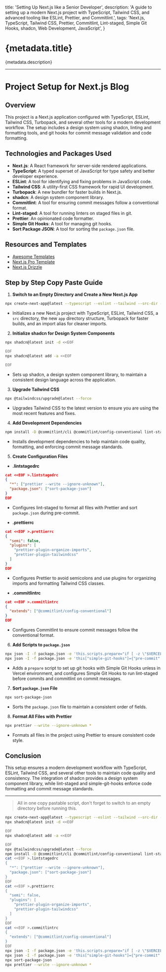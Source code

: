   title: 'Setting Up Next.js like a Senior Developer',
  description:
    'A guide to setting up a modern Next.js project with TypeScript, Tailwind CSS, and advanced tooling like ESLint, Prettier, and Commitlint.',
  tags: 'Next.js, TypeScript, Tailwind CSS, Prettier, Commitlint, Lint-staged, Simple Git Hooks, shadcn, Web Development, JavaScript',
}

# {metadata.title}

{metadata.description}

---

# Project Setup for Next.js Blog

## Overview

This project is a Next.js application configured with TypeScript, ESLint, Tailwind CSS, Turbopack, and several other tools for a modern development workflow. The setup includes a design system using shadcn, linting and formatting tools, and git hooks for commit message validation and code formatting.

## Technologies and Packages Used

- **Next.js**: A React framework for server-side rendered applications.
- **TypeScript**: A typed superset of JavaScript for type safety and better developer experience.
- **ESLint**: A tool for identifying and fixing problems in JavaScript code.
- **Tailwind CSS**: A utility-first CSS framework for rapid UI development.
- **Turbopack**: A new bundler for faster builds in Next.js.
- **shadcn**: A design system component library.
- **Commitlint**: A tool for ensuring commit messages follow a conventional format.
- **Lint-staged**: A tool for running linters on staged files in git.
- **Prettier**: An opinionated code formatter.
- **Simple Git Hooks**: A tool for managing git hooks.
- **Sort Package JSON**: A tool for sorting the `package.json` file.

## Resources and Templates

- [Awesome Templates](https://github.com/nrjdalal/awesome-templates)
- [Next.js Pro Template](https://github.com/nrjdalal/awesome-templates/tree/main/next.js-apps/next.js-pro)
- [Next.js Drizzle](https://github.com/nrjdalal/awesome-templates/tree/main/next.js-apps/next.js-drizzle)

## Step by Step Copy Paste Guide

1. **Switch to an Empty Directory and Create a New Next.js App**

```sh
npx create-next-app@latest --typescript --eslint --tailwind --src-dir --app --turbopack --import-alias "@/*" .
```

- Initializes a new Next.js project with TypeScript, ESLint, Tailwind CSS, a `src` directory, the new `app` directory structure, Turbopack for faster builds, and an import alias for cleaner imports.

2. **Initialize shadcn for Design System Components**

```sh
npx shadcn@latest init -d <<EOF

EOF
npx shadcn@latest add -a <<EOF

EOF
```

- Sets up shadcn, a design system component library, to maintain a consistent design language across the application.

3. **Upgrade Tailwind CSS**

```sh
npx @tailwindcss/upgrade@latest --force
```

- Upgrades Tailwind CSS to the latest version to ensure you are using the most recent features and fixes.

4. **Add Development Dependencies**

```sh
npm install -D @commitlint/cli @commitlint/config-conventional lint-staged prettier prettier-plugin-organize-imports prettier-plugin-tailwindcss simple-git-hooks sort-package-json
```

- Installs development dependencies to help maintain code quality, formatting, and enforcing commit message standards.

5. **Create Configuration Files**

- **.lintstagedrc**

```json
cat <<EOF >.lintstagedrc
{
  "*": ["prettier --write --ignore-unknown"],
  "package.json": ["sort-package-json"]
}
EOF
```

- Configures lint-staged to format all files with Prettier and sort `package.json` during pre-commit.

- **.prettierrc**

```json
cat <<EOF >.prettierrc
{
  "semi": false,
  "plugins": [
    "prettier-plugin-organize-imports",
    "prettier-plugin-tailwindcss"
  ]
}
EOF
```

- Configures Prettier to avoid semicolons and use plugins for organizing imports and formatting Tailwind CSS classes.

- **.commitlintrc**

```json
cat <<EOF >.commitlintrc
{
  "extends": ["@commitlint/config-conventional"]
}
EOF
```

- Configures Commitlint to ensure commit messages follow the conventional format.

6. **Add Scripts to `package.json`**

```sh
npx json -I -f package.json -e 'this.scripts.prepare="if [ -z \"$VERCEL_ENV\" ]; then simple-git-hooks; fi"'
npx json -I -f package.json -e 'this["simple-git-hooks"]={"pre-commit":"npx lint-staged --verbose","commit-msg":"npx commitlint --edit $1"}'
```

- Adds a `prepare` script to set up git hooks with Simple Git Hooks unless in Vercel environment, and configures Simple Git Hooks to run lint-staged before commits and commitlint on commit messages.

7. **Sort `package.json` File**

```sh
npx sort-package-json
```

- Sorts the `package.json` file to maintain a consistent order of fields.

8. **Format All Files with Prettier**

```sh
npx prettier --write --ignore-unknown *
```

- Formats all files in the project using Prettier to ensure consistent code style.

## Conclusion

This setup ensures a modern development workflow with TypeScript, ESLint, Tailwind CSS, and several other tools to maintain code quality and consistency. The integration of shadcn provides a design system component library, while lint-staged and simple-git-hooks enforce code formatting and commit message standards.

---

> All in one copy pastable script, don't forget to switch to an empty directory before running this.

```sh
npx create-next-app@latest --typescript --eslint --tailwind --src-dir --app --turbopack --import-alias "@/*" .
npx shadcn@latest init -d <<EOF

EOF
npx shadcn@latest add -a <<EOF

EOF
npx @tailwindcss/upgrade@latest --force
npm install -D @commitlint/cli @commitlint/config-conventional lint-staged prettier prettier-plugin-organize-imports prettier-plugin-tailwindcss simple-git-hooks sort-package-json
cat <<EOF >.lintstagedrc
{
  "*": ["prettier --write --ignore-unknown"],
  "package.json": ["sort-package-json"]
}
EOF
cat <<EOF >.prettierrc
{
  "semi": false,
  "plugins": [
    "prettier-plugin-organize-imports",
    "prettier-plugin-tailwindcss"
  ]
}
EOF
cat <<EOF >.commitlintrc
{
  "extends": ["@commitlint/config-conventional"]
}
EOF
npx json -I -f package.json -e 'this.scripts.prepare="if [ -z \"$VERCEL_ENV\" ]; then simple-git-hooks; fi"'
npx json -I -f package.json -e 'this["simple-git-hooks"]={"pre-commit":"npx lint-staged --verbose","commit-msg":"npx commitlint --edit $1"}'
npx sort-package-json
npx prettier --write --ignore-unknown *
```
